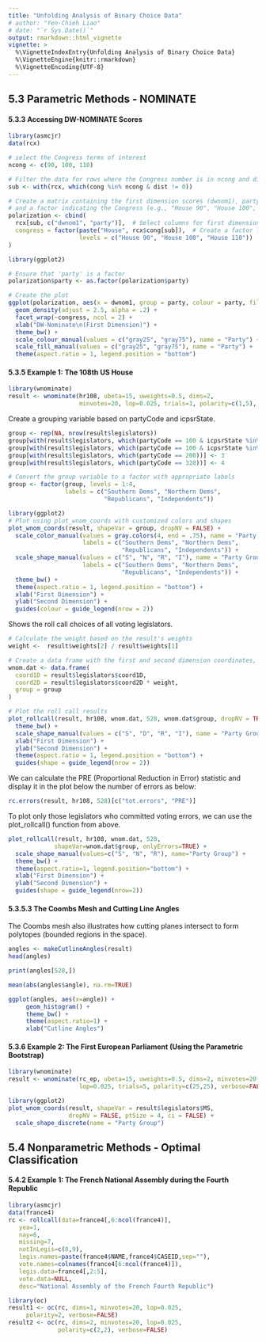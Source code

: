 ```yaml
---
title: "Unfolding Analysis of Binary Choice Data"
# author: "Yen-Chieh Liao"
# date: "`r Sys.Date()`"
output: rmarkdown::html_vignette
vignette: >
  %\VignetteIndexEntry{Unfolding Analysis of Binary Choice Data}
  %\VignetteEngine{knitr::rmarkdown}
  %\VignetteEncoding{UTF-8}
---
```


## 5.3 Parametric Methods - NOMINATE
#### 5.3.3 Accessing DW-NOMINATE Scores


```r
library(asmcjr)
data(rcx)
```

```r
# select the Congress terms of interest
ncong <- c(90, 100, 110)

# Filter the data for rows where the Congress number is in ncong and dist is not equal to 0
sub <- with(rcx, which(cong %in% ncong & dist != 0))

# Create a matrix containing the first dimension scores (dwnom1), party affiliation, 
# and a factor indicating the Congress (e.g., "House 90", "House 100", "House 110")
polarization <- cbind(
  rcx[sub, c("dwnom1", "party")],  # Select columns for first dimension score and party
  congress = factor(paste("House", rcx$cong[sub]),  # Create a factor for the Congress
                    levels = c("House 90", "House 100", "House 110"))
)
```



```r
library(ggplot2)

# Ensure that 'party' is a factor
polarization$party <- as.factor(polarization$party)

# Create the plot
ggplot(polarization, aes(x = dwnom1, group = party, colour = party, fill = party)) +
  geom_density(adjust = 2.5, alpha = .2) +
  facet_wrap(~congress, ncol = 2) +
  xlab("DW-Nominate\n(First Dimension)") +
  theme_bw() +
  scale_colour_manual(values = c("gray25", "gray75"), name = "Party") +
  scale_fill_manual(values = c("gray25", "gray75"), name = "Party") +
  theme(aspect.ratio = 1, legend.position = "bottom")

```

#### 5.3.5 Example 1: The 108th US House
```r
library(wnominate)
result <- wnominate(hr108, ubeta=15, uweights=0.5, dims=2,
                    minvotes=20, lop=0.025, trials=1, polarity=c(1,5), verbose=FALSE)
```

Create a grouping variable based on partyCode and icpsrState.
```r
group <- rep(NA, nrow(result$legislators))
group[with(result$legislators, which(partyCode == 100 & icpsrState %in% c(40:51, 53, 54)))] <- 1
group[with(result$legislators, which(partyCode == 100 & icpsrState %in% c(1:39, 52, 55:82)))] <- 2
group[with(result$legislators, which(partyCode == 200))] <- 3
group[with(result$legislators, which(partyCode == 328))] <- 4

# Convert the group variable to a factor with appropriate labels
group <- factor(group, levels = 1:4,
                labels = c("Southern Dems", "Northern Dems",
                           "Republicans", "Independents"))

```

```r
library(ggplot2)
# Plot using plot_wnom_coords with customized colors and shapes
plot_wnom_coords(result, shapeVar = group, dropNV = FALSE) +
  scale_color_manual(values = gray.colors(4, end = .75), name = "Party Group",
                     labels = c("Southern Dems", "Northern Dems",
                                "Republicans", "Independents")) +
  scale_shape_manual(values = c("S", "N", "R", "I"), name = "Party Group",
                     labels = c("Southern Dems", "Northern Dems",
                                "Republicans", "Independents")) +
  theme_bw() +
  theme(aspect.ratio = 1, legend.position = "bottom") +
  xlab("First Dimension") +
  ylab("Second Dimension") +
  guides(colour = guide_legend(nrow = 2))
```

Shows the roll call choices of all voting legislators. 
```r
# Calculate the weight based on the result's weights
weight <-  result$weights[2] / result$weights[1]

# Create a data frame with the first and second dimension coordinates, adjusting the second dimension by the weight
wnom.dat <- data.frame(
  coord1D = result$legislators$coord1D,
  coord2D = result$legislators$coord2D * weight,
  group = group
)

# Plot the roll call results
plot_rollcall(result, hr108, wnom.dat, 528, wnom.dat$group, dropNV = TRUE) +
  theme_bw() +
  scale_shape_manual(values = c("S", "D", "R", "I"), name = "Party Group") +
  xlab("First Dimension") +
  ylab("Second Dimension") +
  theme(aspect.ratio = 1, legend.position = "bottom") +
  guides(shape = guide_legend(nrow = 2))

```

We can calculate the PRE (Proportional Reduction in Error) statistic and display it in the plot below the number of errors as below:
```r
rc.errors(result, hr108, 528)[c("tot.errors", "PRE")]
```


To plot only those legislators who committed voting errors, we can use the plot_rollcall() function from above.
```r
plot_rollcall(result, hr108, wnom.dat, 528,
             shapeVar=wnom.dat$group, onlyErrors=TRUE) +
  scale_shape_manual(values=c("S", "N", "R"), name="Party Group") +
  theme_bw() +
  theme(aspect.ratio=1, legend.position="bottom") +
  xlab("First Dimension") +
  ylab("Second Dimension") +
  guides(shape = guide_legend(nrow=2))
```
#### 5.3.5.3 The Coombs Mesh and Cutting Line Angles
The Coombs mesh also illustrates how cutting planes intersect to form polytopes (bounded regions in the space). 
```r
angles <- makeCutlineAngles(result)
head(angles)
```

```r
print(angles[528,])
```

```r
mean(abs(angles$angle), na.rm=TRUE)
```


```r
ggplot(angles, aes(x=angle)) +
     geom_histogram() +
     theme_bw() +
     theme(aspect.ratio=1) +
     xlab("Cutline Angles")
```


#### 5.3.6 Example 2: The First European Parliament (Using the Parametric Bootstrap)
```r
library(wnominate)
result <- wnominate(rc_ep, ubeta=15, uweights=0.5, dims=2, minvotes=20,
                    lop=0.025, trials=5, polarity=c(25,25), verbose=FALSE)
```

```r
library(ggplot2)
plot_wnom_coords(result, shapeVar = result$legislators$MS, 
                 dropNV = FALSE, ptSize = 4, ci = FALSE) +
  scale_shape_discrete(name = "Party Group")
```


## 5.4 Nonparametric Methods - Optimal Classification
#### 5.4.2 Example 1: The French National Assembly during the Fourth Republic

```r
library(asmcjr)
data(france4)
rc <- rollcall(data=france4[,6:ncol(france4)],
   yea=1,
   nay=6,
   missing=7,
   notInLegis=c(8,9),
   legis.names=paste(france4$NAME,france4$CASEID,sep=""),
   vote.names=colnames(france4[6:ncol(france4)]),
   legis.data=france4[,2:5],
   vote.data=NULL,
   desc="National Assembly of the French Fourth Republic")
```

```r
library(oc)
result1 <- oc(rc, dims=1, minvotes=20, lop=0.025,
     polarity=2, verbose=FALSE)
result2 <- oc(rc, dims=2, minvotes=20, lop=0.025,
              polarity=c(2,2), verbose=FALSE)
```

<!-- ```{r} -->
<!-- fits <- cbind(result1$fits, result2$fits) -->
<!-- colnames(fits) <- c("1 Dim", "2 Dim") -->
<!-- rownames(fits) <- c("% Correct", "APRE") -->

<!-- # Convert degrees to radians -->
<!-- deg2rad <- function(x) x * pi / 180  -->
<!-- # 45 degrees in radians -->
<!-- rad45 <- deg2rad(45) -->
<!-- # Calculate 45-degree rotation matrix -->
<!-- A <- matrix(c(cos(rad45), -sin(rad45), -->
<!--               sin(rad45), cos(rad45)), -->
<!--             nrow = 2, ncol = 2, byrow = TRUE)   -->
<!-- ``` -->


<!-- ```{r warning=TRUE, fig.cap="FIGURE 5.10: Optimal Classification Ideal Point Estimates of Deputies of the French Fourth Republic"} -->
<!-- pb <- rc$legis.data$PAR -->
<!-- pb <- car::recode(pb, '1="Communitst"; 2="Socialists"; -->
<!--                   5="Christian Dems"; 7 = "Poujadists"; else=NA', -->
<!--       as.factor=TRUE) -->

<!-- plot_oc_coords(result, pb, dropNV=, ptSize=3, rotMat=A) + -->
<!--    theme_bw() + -->
<!--    coord_fixed() + -->
<!--    scale_shape_manual(values=c("C", "S", "D", "P"), -->
<!--        labels= c("Communist", "Socialist", -->
<!--                  "Christian Dem", "Poujadists"), -->
<!--        name = "Party") + -->
<!--    scale_color_manual(values=gray.colors(5), -->
<!--        labels= c("Communist", "Socialist", -->
<!--                  "Christian Dem", "Poujadists"), -->
<!--        name = "Party")+ -->
<!--  labs(x="First Dimension", y="Second Dimension") + -->
<!--  theme(aspect.ratio=1, legend.position="bottom") -->
<!-- ``` -->


